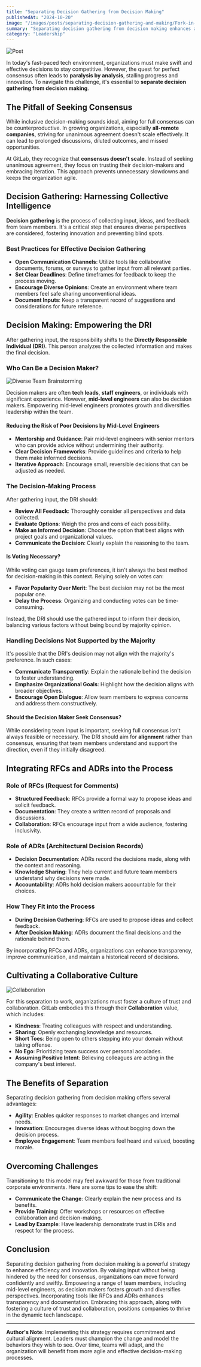 ```yaml
---
title: "Separating Decision Gathering from Decision Making"
publishedAt: "2024-10-20"
image: "/images/posts/separating-decision-gathering-and-making/Fork-in-the-Road-2024-10-20.webp"
summary: "Separating decision gathering from decision making enhances agility by allowing teams to collect diverse input without being slowed by the need for consensus. Empowering individuals to make informed decisions based on collective insights fosters innovation and swift progress in tech environments."
category: "Leadership"
---
```


![Post](/images/posts/separating-decision-gathering-and-making/Fork-in-the-Road-2024-10-20.webp)

In today's fast-paced tech environment, organizations must make swift and effective decisions to stay competitive. However, the quest for perfect consensus often leads to **paralysis by analysis**, stalling progress and innovation. To navigate this challenge, it's essential to **separate decision gathering from decision making**.

## The Pitfall of Seeking Consensus

While inclusive decision-making sounds ideal, aiming for full consensus can be counterproductive. In growing organizations, especially **all-remote companies**, striving for unanimous agreement doesn't scale effectively. It can lead to prolonged discussions, diluted outcomes, and missed opportunities.

At GitLab, they recognize that **consensus doesn't scale**. Instead of seeking unanimous agreement, they focus on trusting their decision-makers and embracing iteration. This approach prevents unnecessary slowdowns and keeps the organization agile.

## Decision Gathering: Harnessing Collective Intelligence

**Decision gathering** is the process of collecting input, ideas, and feedback from team members. It's a critical step that ensures diverse perspectives are considered, fostering innovation and preventing blind spots.

### Best Practices for Effective Decision Gathering

- **Open Communication Channels**: Utilize tools like collaborative documents, forums, or surveys to gather input from all relevant parties.
- **Set Clear Deadlines**: Define timeframes for feedback to keep the process moving.
- **Encourage Diverse Opinions**: Create an environment where team members feel safe sharing unconventional ideas.
- **Document Inputs**: Keep a transparent record of suggestions and considerations for future reference.

## Decision Making: Empowering the DRI

After gathering input, the responsibility shifts to the **Directly Responsible Individual (DRI)**. This person analyzes the collected information and makes the final decision.

### Who Can Be a Decision Maker?

![Diverse Team Brainstorming](/images/posts/separating-decision-gathering-and-making/Diverse-Team-Brainstorming.webp)

Decision makers are often **tech leads**, **staff engineers**, or individuals with significant experience. However, **mid-level engineers** can also be decision makers. Empowering mid-level engineers promotes growth and diversifies leadership within the team.

#### Reducing the Risk of Poor Decisions by Mid-Level Engineers

- **Mentorship and Guidance**: Pair mid-level engineers with senior mentors who can provide advice without undermining their authority.
- **Clear Decision Frameworks**: Provide guidelines and criteria to help them make informed decisions.
- **Iterative Approach**: Encourage small, reversible decisions that can be adjusted as needed.

### The Decision-Making Process

After gathering input, the DRI should:

- **Review All Feedback**: Thoroughly consider all perspectives and data collected.
- **Evaluate Options**: Weigh the pros and cons of each possibility.
- **Make an Informed Decision**: Choose the option that best aligns with project goals and organizational values.
- **Communicate the Decision**: Clearly explain the reasoning to the team.

#### Is Voting Necessary?

While voting can gauge team preferences, it isn't always the best method for decision-making in this context. Relying solely on votes can:

- **Favor Popularity Over Merit**: The best decision may not be the most popular one.
- **Delay the Process**: Organizing and conducting votes can be time-consuming.

Instead, the DRI should use the gathered input to inform their decision, balancing various factors without being bound by majority opinion.

### Handling Decisions Not Supported by the Majority

It's possible that the DRI's decision may not align with the majority's preference. In such cases:

- **Communicate Transparently**: Explain the rationale behind the decision to foster understanding.
- **Emphasize Organizational Goals**: Highlight how the decision aligns with broader objectives.
- **Encourage Open Dialogue**: Allow team members to express concerns and address them constructively.

#### Should the Decision Maker Seek Consensus?

While considering team input is important, seeking full consensus isn't always feasible or necessary. The DRI should aim for **alignment** rather than consensus, ensuring that team members understand and support the direction, even if they initially disagreed.

## Integrating RFCs and ADRs into the Process

### Role of RFCs (Request for Comments)

- **Structured Feedback**: RFCs provide a formal way to propose ideas and solicit feedback.
- **Documentation**: They create a written record of proposals and discussions.
- **Collaboration**: RFCs encourage input from a wide audience, fostering inclusivity.

### Role of ADRs (Architectural Decision Records)

- **Decision Documentation**: ADRs record the decisions made, along with the context and reasoning.
- **Knowledge Sharing**: They help current and future team members understand why decisions were made.
- **Accountability**: ADRs hold decision makers accountable for their choices.

### How They Fit into the Process

- **During Decision Gathering**: RFCs are used to propose ideas and collect feedback.
- **After Decision Making**: ADRs document the final decisions and the rationale behind them.

By incorporating RFCs and ADRs, organizations can enhance transparency, improve communication, and maintain a historical record of decisions.

## Cultivating a Collaborative Culture

![Collaboration](/images/posts/separating-decision-gathering-and-making/Diverse-Hands-Unity.webp)

For this separation to work, organizations must foster a culture of trust and collaboration. GitLab embodies this through their **Collaboration** value, which includes:

- **Kindness**: Treating colleagues with respect and understanding.
- **Sharing**: Openly exchanging knowledge and resources.
- **Short Toes**: Being open to others stepping into your domain without taking offense.
- **No Ego**: Prioritizing team success over personal accolades.
- **Assuming Positive Intent**: Believing colleagues are acting in the company's best interest.

## The Benefits of Separation

Separating decision gathering from decision making offers several advantages:

- **Agility**: Enables quicker responses to market changes and internal needs.
- **Innovation**: Encourages diverse ideas without bogging down the decision process.
- **Employee Engagement**: Team members feel heard and valued, boosting morale.

## Overcoming Challenges

Transitioning to this model may feel awkward for those from traditional corporate environments. Here are some tips to ease the shift:

- **Communicate the Change**: Clearly explain the new process and its benefits.
- **Provide Training**: Offer workshops or resources on effective collaboration and decision-making.
- **Lead by Example**: Have leadership demonstrate trust in DRIs and respect for the process.

## Conclusion

Separating decision gathering from decision making is a powerful strategy to enhance efficiency and innovation. By valuing input without being hindered by the need for consensus, organizations can move forward confidently and swiftly. Empowering a range of team members, including mid-level engineers, as decision makers fosters growth and diversifies perspectives. Incorporating tools like RFCs and ADRs enhances transparency and documentation. Embracing this approach, along with fostering a culture of trust and collaboration, positions companies to thrive in the dynamic tech landscape.

---

**Author's Note**: Implementing this strategy requires commitment and cultural alignment. Leaders must champion the change and model the behaviors they wish to see. Over time, teams will adapt, and the organization will benefit from more agile and effective decision-making processes.